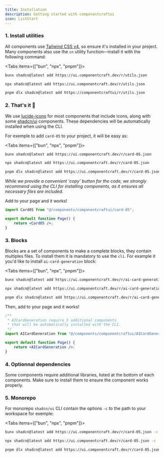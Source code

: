 ```yaml
---
title: Installation
description: Getting started with componentcraftui
icon: ListStart
---
```


### 1. Install utilities

All components use [Tailwind CSS v4](https://tailwindcss.com/docs/installation/framework-guides/nextjs), so ensure it's installed in your project.
Many components also use the `cn` utility function—install it with the following command:

<Tabs items={["bun", "npx", "pnpm"]}>
 
```bash tab="bun"
bunx shadcn@latest add https://ui.componentcraft.dev/r/utils.json 
```
 
```bash tab="npx"
npx shadcn@latest add https://ui.componentcraft.dev/r/utils.json
```

```bash tab="pnpm"
pnpm dlx shadcn@latest add https://componentcraftui/r/utils.json
```

</Tabs>

### 2. That's it 🎉

We use [lucide-icons](https://lucide.dev/guide/installation) for most components that include icons, along with some [shadcn/ui](https://ui.shadcn.com/) components. These dependencies will be automatically installed when using the CLI.

For exemple to add `card-05` to your project, it will be easy as:

<Tabs items={["bun", "npx", "pnpm"]}>
 
```bash tab="bun"
bunx shadcn@latest add https://ui.componentcraft.dev/r/card-05.json
```
 
```bash tab="npx"
npx shadcn@latest add https://ui.componentcraft.dev/r/card-05.json
```

```bash tab="pnpm"
pnpm dlx shadcn@latest add https://ui.componentcraft.dev/r/card-05.json
```

</Tabs>

_While we provide a convenient 'copy' button for the code, we strongly recommend using the CLI for installing components, as it ensures all necessary files are included._

Add to your page and it works!

```jsx
import Card05 from "@/components/componentcraftui/card-05";

export default function Page() {
    return <Card05 />;
}
```


### 3. Blocks

Blocks are a set of components to make a complete blocks, they contain multiples files. To install them it is mandatory to use the `cli`. For example it you'd like to install `ai-card-generation` block:

<Tabs items={["bun", "npx", "pnpm"]}>
 
```bash tab="bun"
bunx shadcn@latest add https://ui.componentcraft.dev/r/ai-card-generation.json
```
 
```bash tab="npx"
npx shadcn@latest add https://ui.componentcraft.dev/r/ai-card-generation.json
```

```bash tab="pnpm"
pnpm dlx shadcn@latest add https://ui.componentcraft.dev/r/ai-card-generation.json
```

</Tabs>

Then, add to your page and it works!

```jsx
/**
 * AICardGeneration require 5 additional components
 * that will be automatically installed with the CLI.
 */
import AICardGeneration from "@/components/componentcraftui/AICardGeneration";

export default function Page() {
    return <AICardGeneration />;
}
```

### 4. Optionnal dependencies

Some components require additional libraries, listed at the bottom of each components. Make sure to install them to ensure the component works properly.

### 5. Monorepo

For monorepo `shadcn/ui` CLI contain the options `-c` to the path to your workspace for exemple:

<Tabs items={["bun", "npx", "pnpm"]}>
 
```bash tab="bun"
bunx shadcn@latest add https://ui.componentcraft.dev/r/card-05.json -c ./apps/www
```
 
```bash tab="npx"
npx shadcn@latest add https://ui.componentcraft.dev/r/card-05.json -c ./apps/www
```

```bash tab="pnpm"
pnpm dlx shadcn@latest add https://ui.componentcraft.dev/r/card-05.json -c ./apps/www
```

</Tabs>
